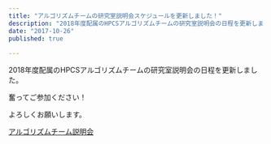 ```yaml
---
title: "アルゴリズムチームの研究室説明会スケジュールを更新しました！"
description: "2018年度配属のHPCSアルゴリズムチームの研究室説明会の日程を更新しました。"
date: "2017-10-26"
published: true
 
---
```


2018年度配属のHPCSアルゴリズムチームの研究室説明会の日程を更新しました。

奮ってご参加ください！

よろしくお願いします。

[アルゴリズムチーム説明会](https://www.hpcs.cs.tsukuba.ac.jp/bachelor/#!schedule.md#%E3%82%A2%E3%83%AB%E3%82%B4%E3%83%AA%E3%82%BA%E3%83%A0%E3%83%81%E3%83%BC%E3%83%A0)
